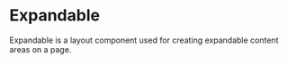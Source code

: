 # Expandable

Expandable is a layout component used for creating expandable content areas on a
page.

<AssetLinks>
  <AssetLink href="https://react.fabric-ds.io/expandable" />
  <AssetLink href="https://vue.fabric-ds.io//expandable" />
</AssetLinks>

<TableOfContents />
